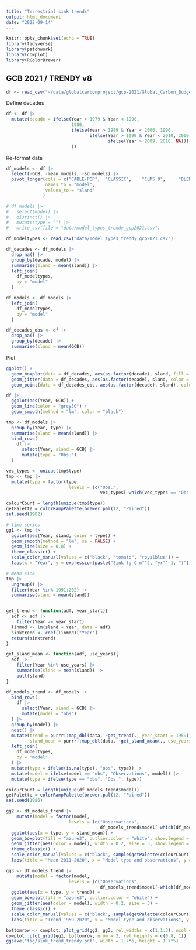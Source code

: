 ```yaml
---
title: "Terrestrial sink trends"
output: html_document
date: "2022-09-14"
---
```


```r
knitr::opts_chunk$set(echo = TRUE)
library(tidyverse)
library(patchwork)
library(cowplot)
library(RColorBrewer)
```

## GCB 2021 / TRENDY v8

```r
df <- read_csv("~/data/globalcarbonproject/gcp-2021/Global_Carbon_Budget_2021v1.0_tab_terr_sink.csv")
```

Define decades
```r
df <- df |> 
  mutate(decade = ifelse(Year > 1979 & Year < 1990, 
                         1980,
                         ifelse(Year > 1989 & Year < 2000, 1990,
                                ifelse(Year > 1999 & Year < 2010, 2000,
                                       ifelse(Year > 2009, 2010, NA)))
                         ))
```

Re-format data
```r
df_models <- df |> 
  select(-GCB, -mean_models, -sd_models) |> 
  pivot_longer(cols = c("CABLE-POP",  "CLASSIC",    "CLM5.0",     "DLEM",       "IBIS",       "ISAM",       "ISBA-CTRIP", "JSBACH",     "JULES-ES", "LPJ-GUESS",  "LPJ",        "LPX-Bern",   "OCNv2",      "ORCHIDEE-v3","SDGVM",      "VISIT",      "YIBs"),
               names_to = "model",
               values_to = "sland"
              )

# df_models |> 
#   select(model) |> 
#   distinct() |> 
#   mutate(type = "") |> 
#   write_csv(file = "data/model_types_trendy_gcp2021.csv")

df_modeltypes <- read_csv("data/model_types_trendy_gcp2021.csv")

df_decades <- df_models |> 
  drop_na() |> 
  group_by(decade, model) |> 
  summarise(sland = mean(sland)) |> 
  left_join(
    df_modeltypes,
    by = "model"
  )

df_models <- df_models |> 
  left_join(
    df_modeltypes,
    by = "model"
  )

df_decades_obs <- df |> 
  drop_na() |> 
  group_by(decade) |> 
  summarise(sland = mean(GCB))
```

Plot
```r
ggplot() +
  geom_boxplot(data = df_decades, aes(as.factor(decade), sland, fill = type)) +
  geom_jitter(data = df_decades, aes(as.factor(decade), sland, color = type), width = 0.1) +
  geom_point(data = df_decades_obs, aes(as.factor(decade), sland), color = "black", size = 5)
```

```r
df |> 
  ggplot(aes(Year, GCB)) + 
  geom_line(color = "grey50") +
  geom_smooth(method = "lm", color = "black")

tmp <- df_models |> 
  group_by(Year, type) |> 
  summarise(sland = mean(sland)) |> 
  bind_rows(
    df |> 
      select(Year, sland = GCB) |> 
      mutate(type = "Obs.")
  )

vec_types <- unique(tmp$type)
tmp <- tmp |> 
  mutate(type = factor(type, 
                        levels = (c("Obs.", 
                                    vec_types[-which(vec_types == "Obs.")]))))

colourCount = length(unique(tmp$type))
getPalette = colorRampPalette(brewer.pal(12, "Paired"))
set.seed(1982)

# time series
gg1 <- tmp |> 
  ggplot(aes(Year, sland, color = type)) +
  geom_smooth(method = "lm", se = FALSE) +
  geom_line(size = 0.8) +
  theme_classic() +
  scale_color_manual(values = c("black", "tomato", "royalblue")) +
  labs(x = "Year", y = expression(paste("Sink (g C m"^2, "yr"^-1, ")")))

# mean sink
tmp |> 
  ungroup() |> 
  filter(Year %in% 1991:202) |> 
  summarise(sland = mean(sland))


get_trend <- function(adf, year_start){
  adf <- adf |> 
    filter(Year >= year_start)
  linmod <- lm(sland ~ Year, data = adf)
  sinktrend <- coef(linmod)["Year"]
  return(sinktrend)
}

get_sland_mean <- function(adf, use_years){
  adf |> 
    filter(Year %in% use_years) |> 
    summarise(sland = mean(sland)) |> 
    pull(sland)
}

df_models_trend <- df_models |> 
  bind_rows(
    df |> 
      select(Year, sland = GCB) |> 
      mutate(model = "obs")
  ) |> 
  group_by(model) |> 
  nest() |> 
  mutate(trend = purrr::map_dbl(data, ~get_trend(., year_start = 1959)),
         sland_mean = purrr::map_dbl(data, ~get_sland_mean(., use_years = 2011:2020))) |> 
  left_join(
    df_modeltypes,
    by = "model"
  ) |> 
  mutate(type = ifelse(is.na(type), "obs", type)) |> 
  mutate(model = ifelse(model == "obs", "Observations", model)) |> 
  mutate(type = ifelse(type == "obs", "Obs.", type))

colourCount = length(unique(df_models_trend$model))
getPalette = colorRampPalette(brewer.pal(12, "Paired"))
set.seed(1986)

gg2 <- df_models_trend |> 
    mutate(model = factor(model, 
                        levels = (c("Observations", 
                                    df_models_trend$model[-which(df_models_trend$model == "Observations")])))) |>  
  ggplot(aes(x = type, y = sland_mean)) +
  geom_boxplot(fill = "azure3", outlier.color = "white", show.legend = FALSE) +
  geom_jitter(aes(color = model), width = 0.2, size = 3, show.legend = FALSE) + 
  theme_classic() + 
  scale_color_manual(values = c("black", sample(getPalette(colourCount)))) +
  labs(title = "Mean 2011-2020", x = "Model type and observations", y = expression(paste("Mean sink (g C m"^2, "yr"^-1, ")")))

gg3 <- df_models_trend |> 
    mutate(model = factor(model, 
                        levels = (c("Observations", 
                                    df_models_trend$model[-which(df_models_trend$model == "Observations")])))) |>  
  ggplot(aes(x = type, y = trend)) +
  geom_boxplot(fill = "azure3", outlier.color = "white") +
  geom_jitter(aes(color = model), width = 0.2, size = 3) + 
  theme_classic() + 
  scale_color_manual(values = c("black", sample(getPalette(colourCount)))) +
  labs(title = "Trend 1959-2020", x = "Model type and observations", y = expression(paste("Sink trend (g C m"^2, "yr"^-2, ")")))

bottomrow <- cowplot::plot_grid(gg2, gg3, rel_widths = c(1,1.3), ncol = 2)
cowplot::plot_grid(gg1, bottomrow, nrow = 2, rel_heights = c(0.8, 1))
ggsave("fig/sink_trend_trendy.pdf", width = 1.7*6, height = 1.7*5)
```
